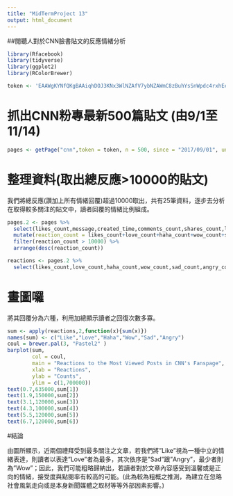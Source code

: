 ---
title: "MidTermProject 13"
output: html_document
---
##閱聽人對於CNN臉書貼文的反應情緒分析
```{r}
library(Rfacebook)
library(tidyverse)
library(ggplot2)
library(RColorBrewer)
```


```{r}
token <- 'EAAWgKYNfQKgBAAiqhDOJ3KNx3WlNZAfV7ybNZAWmC8zBuhYsSnWpdc4rxhEeSOI4b6xfybEjo6VIduwpJZAxiMAvQZBQ2PjGSvLxeiZA2nbw4hgtYZA93ZCoeKqFvyDItnatLwUxBxBBFwf2Te1IURmJOU1iBh5HrtPf8WFjxiHeXhSuQJRMFHdlv8mUvHWL7GuyhnTNw4qrwZDZD'
```

# 抓出CNN粉專最新500篇貼文 (由9/1至11/14)
```{r}
pages <- getPage("cnn",token = token, n = 500, since = "2017/09/01", until = "2017/11/14", reactions = T)
```

# 整理資料(取出總反應>10000的貼文)
 我們將總反應(讚加上所有情緒回覆)超過10000取出，共有25筆資料，逐步去分析在取得較多關注的貼文中，讀者回覆的情緒比例組成。
```{r}
pages.2 <- pages %>%
  select(likes_count,message,created_time,comments_count,shares_count,love_count,haha_count,wow_count,sad_count,angry_count) %>%
  mutate(reaction_count = likes_count+love_count+haha_count+wow_count+sad_count+angry_count) %>%
  filter(reaction_count > 10000) %>%
  arrange(desc(reaction_count))

reactions <- pages.2 %>%
  select(likes_count,love_count,haha_count,wow_count,sad_count,angry_count)

```

# 畫圖囉
  將其回覆分為六種，利用加總顯示讀者之回復次數多寡。
```{r}
sum <- apply(reactions,2,function(x){sum(x)})
names(sum) <- c("Like","Love","Haha","Wow","Sad","Angry")
coul = brewer.pal(3, "Pastel2" )
barplot(sum, 
        col = coul,
        main = "Reactions to the Most Viewed Posts in CNN's Fanspage",
        xlab = "Reactions",
        ylab = "Counts",
        ylim = c(1,700000)) 
text(0.7,635000,sum[1])  
text(1.9,150000,sum[2])
text(3.1,120000,sum[3])
text(4.3,100000,sum[4])
text(5.5,120000,sum[5])
text(6.7,120000,sum[6])
```

#結論

由圖所顯示，近兩個禮拜受到最多關注之文章，若我們將"Like"視為一種中立的情緒表達，則讀者以表達"Love"者為最多，其次依序是"Sad"跟"Angry"，最少者則為"Wow"；因此，我們可能粗略歸納出，若讀者對於文章內容感受到溫馨或是正向的情緒，接受度與點閱率有較高的可能。(此為較為粗概之推測，為建立在忽略社會風氣走向或是本身新聞媒體之取材等等外部因素影響。)



